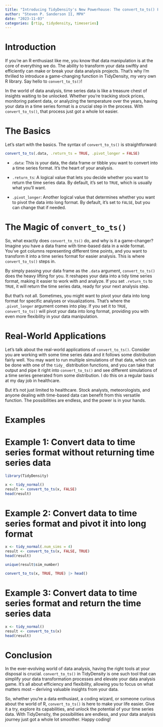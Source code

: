 ```yaml
---
title: "Introducing TidyDensity's New Powerhouse: The convert_to_ts() Function"
author: "Steven P. Sanderson II, MPH"
date: "2023-11-03"
categories: [rtip, tidydensity, timeseries]
---
```


# Introduction

If you're an R enthusiast like me, you know that data manipulation is at the core of everything we do. The ability to transform your data swiftly and efficiently can make or break your data analysis projects. That's why I'm thrilled to introduce a game-changing function in TidyDensity, my very own R library. Say hello to `convert_to_ts()`!

In the world of data analysis, time series data is like a treasure chest of insights waiting to be unlocked. Whether you're tracking stock prices, monitoring patient data, or analyzing the temperature over the years, having your data in a time series format is a crucial step in the process. With `convert_to_ts()`, that process just got a whole lot easier.

# The Basics

Let's start with the basics. The syntax of `convert_to_ts()` is straightforward:

```R
convert_to_ts(.data, .return_ts = TRUE, .pivot_longer = FALSE)
```

- `.data`: This is your data, the data frame or tibble you want to convert into a time series format. It's the heart of your analysis.

- `.return_ts`: A logical value that lets you decide whether you want to return the time series data. By default, it's set to `TRUE`, which is usually what you'll want.

- `.pivot_longer`: Another logical value that determines whether you want to pivot the data into long format. By default, it's set to `FALSE`, but you can change that if needed.

# The Magic of `convert_to_ts()`

So, what exactly does `convert_to_ts()` do, and why is it a game-changer? Imagine you have a data frame with time-based data in a wide format. You've got columns representing different time points, and you want to transform it into a time series format for easier analysis. This is where `convert_to_ts()` steps in.

By simply passing your data frame as the `.data` argument, `convert_to_ts()` does the heavy lifting for you. It reshapes your data into a tidy time series format, making it easier to work with and analyze. If you set `.return_ts` to `TRUE`, it will return the time series data, ready for your next analysis step.

But that's not all. Sometimes, you might want to pivot your data into long format for specific analyses or visualizations. That's where the `.pivot_longer` argument comes into play. If you set it to `TRUE`, `convert_to_ts()` will pivot your data into long format, providing you with even more flexibility in your data manipulation.

# Real-World Applications

Let's talk about the real-world applications of `convert_to_ts()`. Consider you are working with some time series data and it follows some distribution fairly well. You may want to run multiple simulations of that data, which can be done with one of the `tidy_` distribution functions, and you can take that output and pipe it right into `convert_to_ts()` and see different simulations of a time series generated from some distribution. I do this on a regular basis at my day job in healthcare. 

But it's not just limited to healthcare. Stock analysts, meteorologists, and anyone dealing with time-based data can benefit from this versatile function. The possibilities are endless, and the power is in your hands.

# Examples

# Example 1: Convert data to time series format without returning time series data

```r
library(TidyDensity)

x <- tidy_normal()
result <- convert_to_ts(x, FALSE)
head(result)
```

# Example 2: Convert data to time series format and pivot it into long format

```r
x <- tidy_normal(.num_sims = 4)
result <- convert_to_ts(x, FALSE, TRUE)
head(result)

unique(result$sim_number)

convert_to_ts(x, TRUE, TRUE) |> head()
```

# Example 3: Convert data to time series format and return the time series data
```r
x <- tidy_normal()
result <- convert_to_ts(x)
head(result)
```

# Conclusion

In the ever-evolving world of data analysis, having the right tools at your disposal is crucial. `convert_to_ts()` in TidyDensity is one such tool that can simplify your data transformation processes and elevate your data analysis game. It's all about efficiency and flexibility, allowing you to focus on what matters most – deriving valuable insights from your data.

So, whether you're a data enthusiast, a coding wizard, or someone curious about the world of R, `convert_to_ts()` is here to make your life easier. Give it a try, explore its capabilities, and unlock the potential of your time series data. With TidyDensity, the possibilities are endless, and your data analysis journey just got a whole lot smoother. Happy coding!